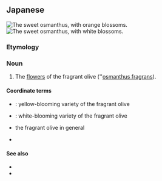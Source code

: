==Japanese==
[[Image:Osmanthus_fragrans_(orange_flowers).jpg|thumb|The sweet osmanthus, with orange blossoms.]]
{{ja-kanjitab|もく|せい|か|yomi=o}}
[[Image:Hoa que trang.JPG|thumb|The sweet osmanthus, with white blossoms.]]

===Etymology===
{{prefix|木犀|花|t1=fragrant olive|t2=flower|lang=ja|sort=もくせいか}}

===Noun===
{{ja-noun|もくせいか}}

# {{sense|botany|lang=ja}} The [[flower]]s of the fragrant olive (''[[w:Osmanthus fragrans|osmanthus fragrans]]).

====Coordinate terms====
* {{ja-r|金木犀|きんもくせい}}: yellow-blooming variety of the fragrant olive
* {{ja-r|銀木犀|ぎんもくせい}}: white-blooming variety of the fragrant olive
* {{ja-r|木犀|もくせい}} the fragrant olive in general
* {{ja-r|桂花|けいか}}

====See also====
* {{pedialite|lang=ja}}
* {{pedialite|Osmanthus fragrans}}